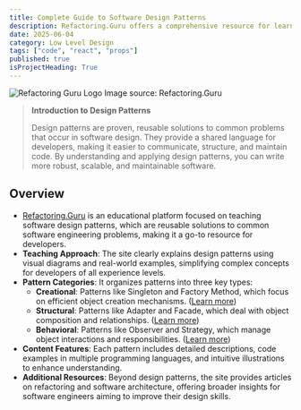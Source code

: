 ```yaml
---
title: Complete Guide to Software Design Patterns
description: Refactoring.Guru offers a comprehensive resource for learning software design patterns, with clear explanations, visual diagrams, and real-world examples.
date: 2025-06-04
category: Low Level Design
tags: ["code", "react", "props"]
published: true
isProjectHeading: True
---
```


<div style={{ display: 'flex', flexDirection: 'column', alignItems: 'center', margin: '2rem 0' }}>
  <img
    src="/images/refactoring-guru.png"
    alt="Refactoring Guru Logo"
    style={{
      display: 'block',
      maxWidth: '800px',
      width: '100%',
      border: '2px solid #e5e7eb',
      borderRadius: '16px',
      boxShadow: '0 4px 24px rgba(0,0,0,0.08)',
    }}
  />
  <span style={{ color: '#6b7280', fontSize: '0.95rem', fontStyle: 'italic' }}>
    Image source: Refactoring.Guru
  </span>
</div>

>  **Introduction to Design Patterns**
>
> Design patterns are proven, reusable solutions to common problems that occur in software design. They provide a shared language for developers, making it easier to communicate, structure, and maintain code. By understanding and applying design patterns, you can write more robust, scalable, and maintainable software.



## Overview
- [Refactoring.Guru](https://refactoring.guru/design-patterns) is an educational platform focused on teaching software design patterns, which are reusable solutions to common software engineering problems, making it a go-to resource for developers.
- **Teaching Approach**: The site clearly explains design patterns using visual diagrams and real-world examples, simplifying complex concepts for developers of all experience levels.
- **Pattern Categories**: It organizes patterns into three key types:
  - **Creational**: Patterns like Singleton and Factory Method, which focus on efficient object creation mechanisms. ([Learn more](https://refactoring.guru/design-patterns/creational-patterns))
  - **Structural**: Patterns like Adapter and Facade, which deal with object composition and relationships. ([Learn more](https://refactoring.guru/design-patterns/structural-patterns))
  - **Behavioral**: Patterns like Observer and Strategy, which manage object interactions and responsibilities. ([Learn more](https://refactoring.guru/design-patterns/behavioral-patterns))
- **Content Features**: Each pattern includes detailed descriptions, code examples in multiple programming languages, and intuitive illustrations to enhance understanding.
- **Additional Resources**: Beyond design patterns, the site provides articles on refactoring and software architecture, offering broader insights for software engineers aiming to improve their design skills.